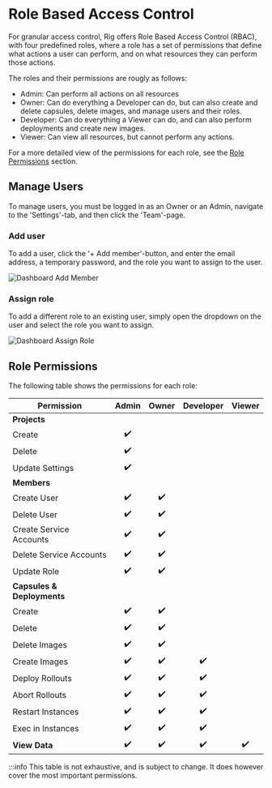 # Role Based Access Control

For granular access control, Rig offers Role Based Access Control (RBAC), with four predefined roles,
where a role has a set of permissions that define what actions a user can perform, and on what resources they can perform those actions.

The roles and their permissions are rougly as follows:
- Admin: Can perform all actions on all resources
- Owner: Can do everything a Developer can do, but can also create and delete capsules, delete images, and manage users and their roles.
- Developer: Can do everything a Viewer can do, and can also perform deployments and create new images.
- Viewer: Can view all resources, but cannot perform any actions.

For a more detailed view of the permissions for each role, see the [Role Permissions](#role-permissions) section.

## Manage Users

To manage users, you must be logged in as an Owner or an Admin, navigate to the 'Settings'-tab, and then click the 'Team'-page.

### Add user

To add a user, click the '+ Add member'-button, and enter the email address, a temporary password, and the role you want to assign to the user.

![Dashboard Add Member](/img/rbac/add-member.png)

### Assign role

To add a different role to an existing user, simply open the dropdown on the user and select the role you want to assign.

![Dashboard Assign Role](/img/rbac/assign-role.png)


## Role Permissions

The following table shows the permissions for each role:

| Permission | Admin | Owner | Developer | Viewer |
| --- | :---: | :---: | :---: | :---: |
| **Projects** | | | | |
| Create |:heavy_check_mark:| | | |
| Delete |:heavy_check_mark:| | | |
| Update Settings |:heavy_check_mark:| | | |
| **Members** | | | | |
| Create User |:heavy_check_mark:|:heavy_check_mark:| | |
| Delete User |:heavy_check_mark:|:heavy_check_mark:| | |
| Create Service Accounts |:heavy_check_mark:|:heavy_check_mark:| | |
| Delete Service Accounts |:heavy_check_mark:|:heavy_check_mark:| | |
| Update Role |:heavy_check_mark:|:heavy_check_mark:| | |
| **Capsules & Deployments** | | | | |
| Create |:heavy_check_mark:|:heavy_check_mark:| | |
| Delete |:heavy_check_mark:|:heavy_check_mark:| | |
| Delete Images |:heavy_check_mark:|:heavy_check_mark:| | |
| Create Images |:heavy_check_mark:|:heavy_check_mark:|:heavy_check_mark:| |
| Deploy Rollouts |:heavy_check_mark:|:heavy_check_mark:|:heavy_check_mark:| |
| Abort Rollouts |:heavy_check_mark:|:heavy_check_mark:|:heavy_check_mark:| |
| Restart Instances |:heavy_check_mark:|:heavy_check_mark:|:heavy_check_mark:| |
| Exec in Instances |:heavy_check_mark:|:heavy_check_mark:|:heavy_check_mark:| |
| **View Data** |:heavy_check_mark:|:heavy_check_mark:|:heavy_check_mark:|:heavy_check_mark:|

:::info
This table is not exhaustive, and is subject to change.
It does however cover the most important permissions.






